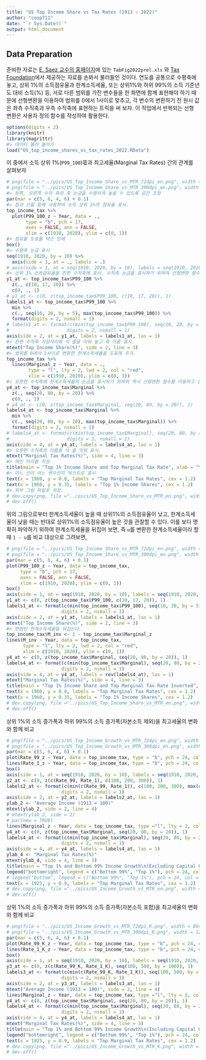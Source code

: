 ```yaml
---
title: "US Top Income Share vs Tax Rates (1913 ~ 2022)"
author: "coop711"
date: "`r Sys.Date()`"
output: html_document
---
```


## Data Preparation

준비한 자료는  [E. Saez 교수의 홈페이지](http://elsa.berkeley.edu/~saez/)에 있는 `TabFig2022prel.xls` 와 [Tax Foundation](http://taxfoundation.org/)에서 제공하는 자료를 손봐서 불러들인 것이다. 
연도를 공통으로 수평축에 놓고, 상위 1%의 소득점유율과 한계소득세율, 또는 상위1%와 하위 99%의 소득 기준년도 대비 소득(%) 등, 서로 다른 범위를 가진 변수들을 한 화면에 함께 표현해야 하기 때문에 선형변환을 이용하여 범위를 0에서 1사이로 맞추고, 각 변수의 변환하기 전 원시 값은 좌측 수직축과 우측 수직축에 표현하는 트릭을 써 보자. 이 작업에서 반복되는 선형 변환은 사용자 정의 함수를 작성하여 활용한다.

```r
options(digits = 2)
library(knitr)
library(magrittr)
#> 데이터 불러 들이기
load("US_top_income_shares_vs_tax_rates_2022.RData")
```

이 중에서 소득 상위 1%(`P99_100`)몫과 최고세율(Marginal Tax Rates) 간의 관계를 살펴보자

```r
# png(file = "../pics/US_Top_Income_Share_vs_MTR_72dpi_en.png", width = 864, height = 486)
# png(file = "../pics/US_Top_Income_Share_vs_MTR_300dpi_en.png", width = 1280, height = 720)
#> 왼쪽, 오른쪽 수직 축의 축 눈금을 수평하게 놓을 수 있도록 공간 조정
par(mar = c(5, 6, 4, 6) + 0.1)
#> 점과 선을 함께 사용하여 소득 상위 1%의 점유율 표시.
top_income_tax %>%
  plot(P99_100_z ~ Year, data = ., 
       type = "b", pch = 17, 
       axes = FALSE, ann = FALSE, 
       xlim = c(1910, 2020), ylim = c(0, 1))
#> 점유율 도표를 박스 안에
box()
#> 수평축 눈금 표시
seq(1910, 2020, by = 10) %>% 
  axis(side = 1, at = ., labels = .)
# axis(side = 1, at = seq(1910, 2020, by = 10), labels = seq(1910, 2020, by = 10))
#> 상위 1% 소득점유율을 왼편 수직축에 표시. 수직축 눈금을 표시하기 위하여 선형변환 함수를 이용하되, 실제 표시되는 눈금은 상위 1% 소득점유율의 실제 값이 표시될 수 있도록 최소값과 최대값을 범위로 하고 중간에는 10%, 17%, 20%만 나오도록 함. 
y1_at <- top_income_tax$P99_100 %>%
  z(., c(10, 17, 20)) %>%
  c(0, ., 1)
# y1_at <- c(0, z(top_income_tax$P99_100, c(10, 17, 20)), 1)
labels1_at <- top_income_tax$P99_100 %>%
  min %>%
  c(., seq(10, 20, by = 5), max(top_income_tax$P99_100)) %>%
  format(digits = 2, nsmall = 1)
# labels1_at <- format(c(min(top_income_tax$P99_100), seq(10, 20, by = 5), max(top_income_tax$P99_100)),
#                     digits = 2, nsmall = 1)
axis(side = 2, at = y1_at, labels = labels1_at, las = 1)
#> 왼편 수직축 가장자리에 석 줄을 띠워 놓고 축 이름 표시.
mtext("Top Income Share(%)", side = 2, line = 3)
#> 범위를 0에서 1사이로 변환한 한계소득세율을 도표에 추가.
top_income_tax %>%
  lines(Marginal_z ~ Year, data = ., 
        type = "l", lty = 2, lwd = 2, col = "red", 
        xlim = c(1910, 2020), ylim = c(0, 1))
#> 오른편 수직축에 한계소득세율의 눈금을 표시하기 위하여 역시 선형변환 함수를 이용하고 실제 표시하는 눈금은 한계소득세율의 실제값 사용.
y4_at <- top_income_tax$Marginal %>%
  z(., seq(20, 80, by = 20)) %>%
  c(0, ., 1)
# y4_at <- c(0, z(top_income_tax$Marginal, seq(20, 80, by = 20)), 1)
labels4_at <- top_income_tax$Marginal %>%
  min %>%
  c(., seq(20, 80, by = 20), max(top_income_tax$Marginal)) %>%
  format(digits = 2, nsmall = 1)
# labels4_at <- format(c(min(top_income_tax$Marginal), seq(20, 80, by = 20), max(top_income_tax$Marginal)),
#                     digits = 2, nsmall = 1)
axis(side = 4, at = y4_at, labels = labels4_at, las = 1)
#> 오른편 수직축의 이름을 석 줄 띄워 표시.
mtext("Marginal Tax Rates(%)", side = 4, line = 3)
#> 메인 타이틀 작성
title(main = "Top 1% Income Share and Top Marginal Tax Rate", xlab = "Year")
#> 어느 선이 어느 변수인지 텍스트로 표시
text(x = 1980, y = 0.8, labels = "Top Marginal Tax Rates", cex = 1.2)
text(x = 1960, y = 0.35, labels = "Top 1% Income Shares", cex = 1.2)
#> 외부 그림 파일로 저장.
# dev.copy(png, file ="../pics/US_Top_Income_Share_vs_MTR_en.png", width = 960, height = 540)
# dev.off()
``` 

위의 그림으로부터 한계소득세율이 높을 때 상위1%의 소득점유율이 낮고, 한계소득세율이 낮을 때는 반대로 상위1%의 소득점유율이 높은 것을 관찰할 수 있다. 이를 보다 명확히 파악하기 위하여 한계소득세율을 뒤집어 보면, 즉 `u`를 변환한 한계소득세율이라 할 때  `1 - u`를 비교 대상으로 그려보면, 

```r
# png(file = "../pics/US_Top_Income_Share_vs_MTR_72dpi_en.png", width = 864, height = 486)
# png(file = "../pics/US_Top_Income_Share_vs_MTR_300dpi_en.png", width = 1280, height = 720)
par(mar = c(5, 6, 4, 6) + 0.1)
plot(P99_100_z ~ Year, data = top_income_tax, 
     type = "b", pch = 17, 
     axes = FALSE, ann = FALSE, 
     xlim = c(1910, 2020), ylim = c(0, 1))
box()
axis(side = 1, at = seq(1910, 2020, by = 10), labels = seq(1910, 2020, by = 10))
y1_at <- c(0, z(top_income_tax$P99_100, c(10, 17, 20)), 1)
labels1_at <- format(c(min(top_income_tax$P99_100), seq(10, 20, by = 5), max(top_income_tax$P99_100)),
                    digits = 2, nsmall = 1)
axis(side = 2, at = y1_at, labels = labels1_at, las = 1)
mtext("Top Income Share(%)", side = 2, line = 3)
#> 변환된 한계소득세율을 뒤집는다.
top_income_tax$M_inv <- 1 - top_income_tax$Marginal_z
lines(M_inv ~ Year, data = top_income_tax, 
      type = "l", lty = 2, lwd = 2, col = "red", 
      xlim = c(1910, 2020), ylim = c(0, 1))
y4_at <- c(0, z(top_income_tax$Marginal, seq(20, 80, by = 20)), 1)
labels4_at <- format(c(min(top_income_tax$Marginal), seq(20, 80, by = 20), max(top_income_tax$Marginal)),
                    digits = 2, nsmall = 1)
axis(side = 4, at = y4_at, labels = rev(labels4_at), las = 1)
mtext("Marginal Tax Rates(%)", side = 4, line = 3)
title(main = "Top 1% Income Share and Top Marginal Tax Rate Inverted", xlab = "Year")
text(x = 1980, y = 0.8, labels = "Top Marginal Tax Rates", cex = 1.2)
text(x = 1960, y = 0.35, labels = "Top 1% Income Shares", cex = 1.2)
# dev.copy(png, file ="../pics/US_Top_Income_Share_vs_MTR_en.png", width = 960, height = 540)
# dev.off()
``` 

상위 1%의 소득 증가폭과 하위 99%의 소득 증가폭(자본소득 제외)을 최고세율의 변화와 함께 비교

```r
# png(file = "../pics/US_Top_Income_Growth_vs_MTR_72dpi_en.png", width = 864, height = 486)
# png(file = "../pics/US_Top_Income_Growth_vs_MTR_300dpi_en.png", width = 1280, height = 720)
par(mar = c(5, 6, 4, 6) + 0.1)
plot(Rate_99_z ~ Year, data = top_income_tax, type = "b", pch = 24, col = "black", bg = "black", axes = FALSE, ann = FALSE, xlim = c(1910, 2020), ylim = c(0, 1))
lines(Rate_1_z ~ Year, data = top_income_tax, type = "b", pch = 24, col = "black", bg = "white")
box()
axis(side = 1, at = seq(1910, 2020, by = 10), labels = seq(1910, 2020, by = 10))
y2_at <- c(0, z(c(Rate_99, Rate_1), c(100, 200, 300)), 1)
labels2_at <- format(c(min(c(Rate_99, Rate_1)), c(100, 200, 300), max(c(Rate_99, Rate_1))),
                    digits = 2, nsmall = 1)
axis(side = 2, at = y2_at, labels = labels2_at, las = 1)
ylab_2 <- "Average Income (1913 = 100)"
mtext(ylab_2, side = 2, line = 4)
# mtext(ylab_2, side = 2)
# par(new = TRUE)
lines(Marginal_z ~ Year, data = top_income_tax, type ="l", lty = 2, col = "red", lwd = 2, xlim = c(1910, 2020), ylim = c(0, 1))
y4_at <- c(0, z(top_income_tax$Marginal, seq(20, 80, by = 20)), 1)
labels4_at <- format(c(min(top_income_tax$Marginal), seq(20, 80, by = 20), max(top_income_tax$Marginal)),
                    digits = 2, nsmall = 1)
axis(side = 4, at = y4_at, labels = labels4_at, las = 1)
ylab_4 <- "Marginal Tax Rates(%)"
mtext(ylab_4, side = 4, line = 3)
title(main = "Top 1% and Bottom 99% Income Growth\n(Excluding Capital Gains)", xlab = "Year")
legend("bottomright", legend = c("Bottom 99%", "Top 1%"), pch = 24, col = "black", pt.bg = c("black", "white"), inset = 0.05)
# legend("bottom", legend = c("Bottom 99%", "Top 1%"), pch = 24, col = "black", pt.bg = c("black", "white"))
text(x = 1925, y = 0.9, labels = "Top Marginal Tax Rates", cex = 1.2)
# dev.copy(png, file ="../pics/US_Income_Growth_vs_MTR_en.png", width = 960, height = 540)
# dev.off()
```

상위 1%의 소득 증가폭과 하위 99%의 소득 증가폭(자본소득 포함)을 최고세율의 변화와 함께 비교

```r
# png(file = "../pics/US_Income_Growth_vs_MTR_72dpi_K.png", width = 864, height = 486)
# png(file = "../pics/US_Income_Growth_vs_MTR_300dpi_K.png", width = 1280, height = 720)
par(mar = c(5, 6, 4, 6) + 0.1)
plot(Rate_99_K_z ~ Year, data = top_income_tax, type = "b", pch = 24, col = "black", bg = "black", axes = FALSE, ann = FALSE, xlim = c(1910, 2020), ylim = c(0, 1))
lines(Rate_1_K_z ~ Year, data = top_income_tax, type = "b", pch = 24, col = "black", bg = "white")
box()
axis(side = 1, at = seq(1910, 2020, by = 10), labels = seq(1910, 2020, by = 10))
y3_at <- c(0, z(c(Rate_99_K, Rate_1_K), seq(100, 500, by = 100)), 1)
labels3_at <- format(c(min(c(Rate_99_K, Rate_1_K)), seq(100, 500, by = 100), max(c(Rate_99_K, Rate_1_K))),
                    digits = 2, nsmall = 1)
axis(side = 2, at = y3_at, labels = labels3_at, las = 1)
mtext("Average Income (1913 = 100)", side = 2, line = 4)
lines(Marginal_z ~ Year, data = top_income_tax, type ="l", lty = 2, col = "red", lwd = 2, xlim = c(1910, 2020), ylim = c(0, 1))
y4_at <- c(0, z(top_income_tax$Marginal, seq(20, 80, by = 20)), 1)
labels4_at <- format(c(min(top_income_tax$Marginal), seq(20, 80, by = 20), max(top_income_tax$Marginal)),
                    digits = 2, nsmall = 1)
axis(side = 4, at = y4_at, labels = labels4_at, las = 1)
mtext("Marginal Tax Rates(%)", side = 4, line = 3)
title(main = "Top 1% and Bottom 99% Income Growth\n(Including Capital Gains)", xlab = "Year")
legend("bottomright", legend = c("Bottom 99%", "Top 1%"), pch = 24, col = "black", pt.bg = c("black", "white"), inset = 0.05)
text(x = 1925, y = 0.9, labels = "Top Marginal Tax Rates", cex = 1.2)
# dev.copy(png, file ="../pics/US_Income_Growth_vs_MTR_K.png", width = 960, height = 540)
# dev.off()
```

<!--## 뒷 정리

```r
save.image(file = "US_top_income_shares_vs_tax_rates_2022_v2.RData")
```
-->
